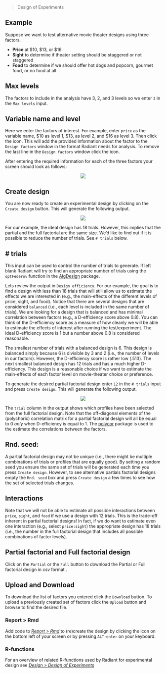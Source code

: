 > Design of Experiments

## Example

Suppose we want to test alternative movie theater designs using three factors.

* **Price** at \$10, \$13, or $16
* **Sight** to determine if theater setting should be staggered or not staggered
* **Food** to determine if we should offer hot dogs and popcorn, gourmet food, or no food at all

## Max levels

The factors to include in the analysis have 3, 2, and 3 levels so we enter `3` in the `Max levels` input.

## Variable name and level

Here we enter the factors of interest. For example, enter `price` as the variable name, \$10 as level 1, \$13, as level 2, and \$16 as level 3. Then click the <i title='Add factor' class='fa fa-plus-circle'></i> icon. This will add the provided information about the factor to the `Design factors` window in the format Radiant needs for analysis. To remove the last line in the `Design factors` window click the <i title='Add factor' class='fa fa-minus-circle'></i> icon.

After entering the required information for each of the three factors your screen should look as follows:

<p align="center"><img src="https://radiant-rstats.github.io/docs/design/figures_design//doe_factors.png"></p>

## Create design

You are now ready to create an experimental design by clicking on the `Create design` button. This will generate the following output.

<p align="center"><img src="https://radiant-rstats.github.io/docs/design/figures_design//doe_output.png"></p>

For our example, the ideal design has 18 trials. However, this implies that the partial and the full factorial are the same size. We'd like to find out if it is possible to reduce the number of trials. See `# trials` below.

## # trials

This input can be used to control the number of trials to generate. If left blank Radiant will try to find an appropriate number of trials using the `optFederov` function in the [AlgDesign](https://cran.r-project.org/web/packages/AlgDesign/index.html) package.

Lets review the output in `Design efficiency`. For our example, the goal is to find a design with less than 18 trials that will still allow us to estimate the effects we are interested in (e.g., the main-effects of the different levels of price, sight, and food). Notice that there are several designs that are considered `balanced` (i.e., each level is included in the same number of trials). We are looking for a design that is balanced and has minimal correlation between factors (e.g., a D-efficiency score above 0.8). You can think of the D-efficiency score as a measure of how cleanly we will be able to estimate the effects of interest after running the test/experiment. The ideal D-efficiency score is 1 but a number above 0.8 is considered reasonable.

The smallest number of trials with a balanced design is 6. This design is balanced simply because 6 is divisible by 3 and 2 (i.e., the number of levels in our factors). However, the D-efficiency score is rather low (.513). The next smallest balanced design has 12 trials and has a much higher D-efficiency. This design is a reasonable choice if we want to estimate the main-effects of each factor level on movie-theater choice or preference.

To generate the desired partial factorial design enter `12` in the `# trials` input and press `Create design`. This will generate the following output.

<p align="center"><img src="https://radiant-rstats.github.io/docs/design/figures_design//doe_output_partial.png"></p>

The `trial` column in the output shows which profiles have been selected from the full factorial design. Note that the off-diagonal elements of the (polychoric) correlation matrix for a partial factorial design will all be equal to 0 *only* when D-efficiency is equal to 1. The [polycor](https://cran.r-project.org/web/packages/polycor/index.html) package is used to the estimate the correlations between the factors.

## Rnd. seed:

A partial factorial design may not be unique (i.e., there might be multiple combinations of trials or profiles that are equally good). By setting a random seed you ensure the same set of trials will be generated each time you press `Create design`. However, to see alternative partials factorial designs empty the `Rnd. seed` box and press `Create design` a few times to see how the set of selected trials changes.

## Interactions

Note that we will not be able to estimate all possible interactions between `price`, `sight`, and `food` if we use a design with 12 trials. This is the trade-off inherent in partial factorial designs! In fact, if we do want to estimate even one interaction (e.g., select `price:sight`) the appropriate design has 18 trials (i.e., the number in the full factorial design that includes all possible combinations of factor levels).

## Partial factorial and Full factorial design

Click on the `Partial` or the `Full` button to download the Partial or Full factorial design in csv format .

## Upload and Download

To download the list of factors you entered click the `Download` button. To upload a previously created set of factors click the `Upload` button and browse to find the desired file.

### Report > Rmd

Add code to <a href="https://radiant-rstats.github.io/docs/data/report.html" target="_blank">_Report > Rmd_</a> to (re)create the design by clicking the <i title="report results" class="fa fa-edit"></i> icon on the bottom left of your screen or by pressing `ALT-enter` on your keyboard. 

### R-functions

For an overview of related R-functions used by Radiant for experimental design see <a href = "https://radiant-rstats.github.io/radiant.design/reference/index.html#section-design-design-of-experiments-doe-" target="_blank">_Design > Design of Experiments_</a>
